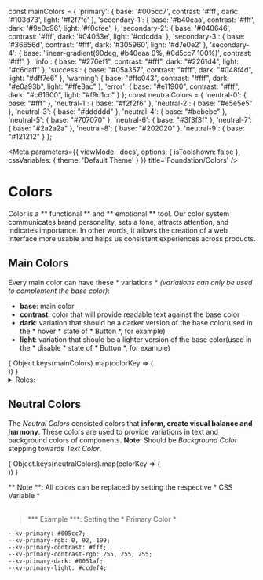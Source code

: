 const mainColors = {
	'primary': {
		base: '#005cc7',
		contrast: '#fff',
		dark: '#103d73',
		light: '#f2f7fc'
	},
	'secondary-1': {
		base: '#b40eaa',
		contrast: '#fff',
		dark: '#9e0c96',
		light: '#f0cfee',
	},
	'secondary-2': {
		base: '#040646',
		contrast: '#fff',
		dark: '#04053e',
		light: '#cdcdda'
	},
	'secondary-3': {
		base: '#36656d',
		contrast: '#fff',
		dark: '#305960',
		light: '#d7e0e2'
	},
	'secondary-4': {
		base: 'linear-gradient(90deg, #b40eaa 0%, #0d5cc7 100%)',
		contrast: '#fff',
	},
	'info': {
		base: "#276ef1",
		contrast: "#fff",
		dark: "#2261d4",
		light: "#c6daff"
	},
	'success': {
		base: "#05a357",
		contrast: "#fff",
		dark: "#048f4d",
		light: "#dff7e6"
	},
	'warning': {
		base: "#ffc043",
		contrast: "#fff",
		dark: "#e0a93b",
		light: "#ffe3ac"
	},
	'error': {
		base: "#e11900",
		contrast: "#fff",
		dark: "#c61600",
		light: "#f9d1cc"
	}
};
const neutralColors = {
	'neutral-0': {
		base: "#fff"
	},
	'neutral-1': {
		base: "#f2f2f6"
	},
	'neutral-2': {
		base: "#e5e5e5"
	},
	'neutral-3': {
		base: "#dddddd"
	},
	'neutral-4': {
		base: "#bebebe"
	},
	'neutral-5': {
		base: "#707070"
	},
	'neutral-6': {
		base: "#3f3f3f"
	},
	'neutral-7': {
		base: "#2a2a2a"
	},
	'neutral-8': {
		base: "#202020"
	},
	'neutral-9': {
		base: "#121212"
	}
};


<Meta
	parameters={{
		viewMode: 'docs',
		options: { isToolshown: false },
		cssVariables: {
			theme: 'Default Theme'
		}
	}}
	title='Foundation/Colors'
/>

# Colors
Color is a ** functional ** and ** emotional ** tool. Our color system communicates brand personality, sets a tone, attracts attention, and indicates importance. In other words, it allows the creation of a web interface more usable and helps us consistent experiences across products.

## Main Colors

Every main color can have these * variations *
*(variations can only be used to complement the base color)*:

* __base__: main color
* __contrast__: color that will provide readable text against the base color
* __dark__: variation that should be a darker version of the base color(used in the * hover * state of * Button *, for example)
* __light__: variation that should be a lighter version of the base color(used in the * disable * state of * Button *, for example)

<ColorPalette>
	{
		Object.keys(mainColors).map(colorKey => (
			<div key={colorKey}>
				<ColorItem
					title={colorKey}
					subtitle={`kv-color(\'${colorKey.toLowerCase()}\', *variation*)`}
					colors={mainColors[colorKey]}
				/>
			</div>
		))
	}
</ColorPalette>
<details>
	<summary>Roles:</summary>
	<ul>
		<li><strong>Primary palette</strong>: The role of primary color is to overrun the other colors to catch the eye of the human easily.</li>
		<li><strong>Secondary palette</strong>: The secondary colors principal role is to be a <strong>complement to the primary color</strong>. So it can only be used as decor elements or in a small component that needs to be distinctive. </li>
		<li><strong>Alerts palette</strong>: The role of these colors is to inform different statuses. Each color is assigned a group. </li>
	</ul>
	<h3></h3>

</details>

## Neutral Colors
The *Neutral Colors* consisted colors that **inform, create visual balance and harmony**. These colors are used to provide variations in text and background colors of components.
**Note**: Should be *Background Color* stepping towards *Text Color*.

<ColorPalette>
	{
		Object.keys(neutralColors).map(colorKey => (
			<div key={colorKey}>
				<ColorItem
					title={colorKey}
					subtitle={`kv-color(\'${colorKey.toLowerCase()}\')`}
					colors={neutralColors[colorKey]}
				/>
			</div>
		))
	}
</ColorPalette>


** Note **: All colors can be replaced by setting the respective * CSS Variable * <br></br>
> *** Example ***: Setting the * Primary Color *
```
--kv-primary: #005cc7;
--kv-primary-rgb: 0, 92, 199;
--kv-primary-contrast: #fff;
--kv-primary-contrast-rgb: 255, 255, 255;
--kv-primary-dark: #0051af;
--kv-primary-light: #ccdef4;
```
